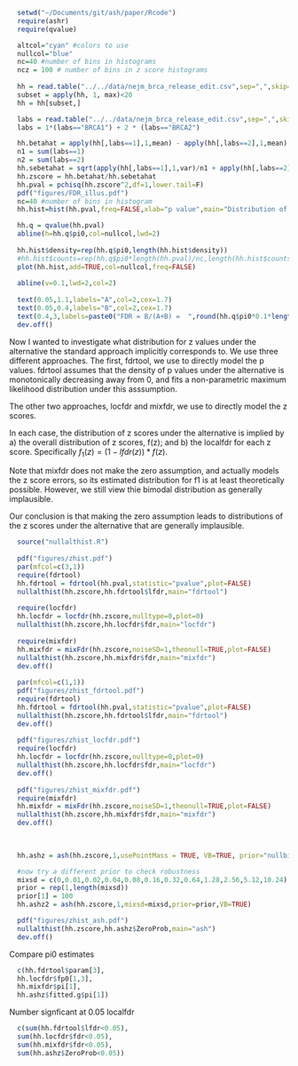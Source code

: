 ```r
  setwd("~/Documents/git/ash/paper/Rcode")
  require(ashr)
  require(qvalue)

  altcol="cyan" #colors to use
  nullcol="blue" 
  nc=40 #number of bins in histograms
  ncz = 100 # number of bins in z score histograms
  
  hh = read.table("../../data/nejm_brca_release_edit.csv",sep=",",skip=3)
  subset = apply(hh, 1, max)<20
  hh = hh[subset,]

  labs = read.table("../../data/nejm_brca_release_edit.csv",sep=",",skip=1,nrows=1)
  labs = 1*(labs=="BRCA1") + 2 * (labs=="BRCA2") 

  hh.betahat = apply(hh[,labs==1],1,mean) - apply(hh[,labs==2],1,mean)
  n1 = sum(labs==1)
  n2 = sum(labs==2)
  hh.sebetahat = sqrt(apply(hh[,labs==1],1,var)/n1 + apply(hh[,labs==2],1,var)/n2)
  hh.zscore = hh.betahat/hh.sebetahat
  hh.pval = pchisq(hh.zscore^2,df=1,lower.tail=F)
  pdf("figures/FDR_illus.pdf")
  nc=40 #number of bins in histogram
  hh.hist=hist(hh.pval,freq=FALSE,xlab="p value",main="Distribution of p values for Hedenfalk et al data",nclass=nc,col=altcol)

  hh.q = qvalue(hh.pval)
  abline(h=hh.q$pi0,col=nullcol,lwd=2)
  
  hh.hist$density=rep(hh.q$pi0,length(hh.hist$density))  
  #hh.hist$counts=rep(hh.q$pi0*length(hh.pval)/nc,length(hh.hist$counts)) 
  plot(hh.hist,add=TRUE,col=nullcol,freq=FALSE)
  
  abline(v=0.1,lwd=2,col=2)
  
  text(0.05,1.1,labels="A",col=2,cex=1.7)  
  text(0.05,0.4,labels="B",col=2,cex=1.7)  
  text(0.4,3,labels=paste0("FDR = B/(A+B) =  ",round(hh.q$pi0*0.1*length(hh.pval)/sum(hh.pval<0.1),2)),cex=1.7)
  dev.off()
```

Now I wanted to investigate what distribution for z values under the alternative the standard approach implicitly corresponds to.
We use three different approaches.
The first, fdrtool, we use to directly model the p values. fdrtool assumes
that the density of p values under the alternative is monotonically decreasing away from 0, and fits a non-parametric maximum likelihood distribution under this asssumption.

The other two approaches, locfdr and mixfdr, we use to directly model the z scores.

In each case, the distribution of z scores under the alternative is implied by a) the overall distribution of z scores, f(z); and b) the localfdr for each z score. Specifically $f_1(z)=(1-lfdr(z)) * f(z)$.

Note that mixfdr does not make the zero assumption, and actually models
the z score errors, so its estimated distribution for f1 is at least theoretically possible. However, we still view thie bimodal distribution as generally implausible.

Our conclusion is that making the zero assumption leads to distributions of the z scores under the
alternative that are generally implausible.
```r
  source("nullalthist.R")
  
  pdf("figures/zhist.pdf")
  par(mfcol=c(3,1))
  require(fdrtool)
  hh.fdrtool = fdrtool(hh.pval,statistic="pvalue",plot=FALSE)
  nullalthist(hh.zscore,hh.fdrtool$lfdr,main="fdrtool")
  
  require(locfdr)
  hh.locfdr = locfdr(hh.zscore,nulltype=0,plot=0)
  nullalthist(hh.zscore,hh.locfdr$fdr,main="locfdr")
 
  require(mixfdr)
  hh.mixfdr = mixFdr(hh.zscore,noiseSD=1,theonull=TRUE,plot=FALSE)
  nullalthist(hh.zscore,hh.mixfdr$fdr,main="mixfdr")
  dev.off()
  
  par(mfcol=c(1,1))
  pdf("figures/zhist_fdrtool.pdf")
  require(fdrtool)
  hh.fdrtool = fdrtool(hh.pval,statistic="pvalue",plot=FALSE)
  nullalthist(hh.zscore,hh.fdrtool$lfdr,main="fdrtool")
  dev.off()
  
  pdf("figures/zhist_locfdr.pdf")
  require(locfdr)
  hh.locfdr = locfdr(hh.zscore,nulltype=0,plot=0)
  nullalthist(hh.zscore,hh.locfdr$fdr,main="locfdr")
  dev.off()
  
  pdf("figures/zhist_mixfdr.pdf")
  require(mixfdr)
  hh.mixfdr = mixFdr(hh.zscore,noiseSD=1,theonull=TRUE,plot=FALSE)
  nullalthist(hh.zscore,hh.mixfdr$fdr,main="mixfdr")
  dev.off()
  
  
```

```r
  hh.ashz = ash(hh.zscore,1,usePointMass = TRUE, VB=TRUE, prior="nullbiased")

  #now try a different prior to check robustness
  mixsd = c(0,0.01,0.02,0.04,0.08,0.16,0.32,0.64,1.28,2.56,5.12,10.24)
  prior = rep(1,length(mixsd))
  prior[1] = 100
  hh.ashz2 = ash(hh.zscore,1,mixsd=mixsd,prior=prior,VB=TRUE)

  pdf("figures/zhist_ash.pdf")
  nullalthist(hh.zscore,hh.ashz$ZeroProb,main="ash")
  dev.off()

```

Compare pi0 estimates
```r
  c(hh.fdrtool$param[3],
  hh.locfdr$fp0[1,3],
  hh.mixfdr$pi[1],
  hh.ashz$fitted.g$pi[1])
```

Number signficant at 0.05 localfdr
```r
  c(sum(hh.fdrtool$lfdr<0.05),
  sum(hh.locfdr$fdr<0.05),
  sum(hh.mixfdr$fdr<0.05),
  sum(hh.ashz$ZeroProb<0.05))
```





